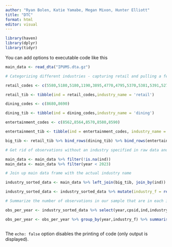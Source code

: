 ```yaml
---
author: "Ryan Bolen, Katie Yamabe, Megan Mixon, Hunter Elliott"
title: "DTC"
format: html
editor: visual
---
```


```r
library(haven)
library(dplyr)
library(tidyr)
```

You can add options to executable code like this

```r
main_data <- read_dta("IPUMS.dta.gz")

```

```r
# Categorizing different industries - capturing retail and pulling a few other 'comparable' industries into a tibble to join up with the main data frame. 

retail_codes <- c(5580,5180,5180,1190,3895,4770,4795,5370,5381,5391,5275)

retail_tib <- tibble(ind = retail_codes,industry_name = 'retail')

dining_codes <- c(8680,8690)

dining_tib <- tibble(ind = dining_codes,industry_name = 'dining')

entertainment_codes <- c(8562,8564,8570,8580,8590)

entertainment_tib <- tibble(ind = entertainment_codes, industry_name = 'entertainment')

big_tib <- retail_tib %>% bind_rows(dining_tib) %>% bind_rows(entertainment_tib)
```

```r

# Get rid of observations without an industry specified in raw data and cutting down to not go past 2022

main_data <- main_data %>% filter(!is.na(ind))
main_data <- main_data %>% filter(year < 2023)

# Join up main data frame with the actual industry name

industry_sorted_data <- main_data %>% left_join(big_tib, join_by(ind))

industry_sorted_data <- industry_sorted_data %>% mutate(industry_f = replace_na(industry_name,'other'))

# Summarize the number of observations in our sample that are in each industry sector in each year 

obs_per_year <- industry_sorted_data %>% select(year,cpsid,ind,industry_name,industry_f)

obs_per_year <- obs_per_year %>% group_by(year,industry_f) %>% summarise(tot = n())



```

The `echo: false` option disables the printing of code (only output is displayed).
